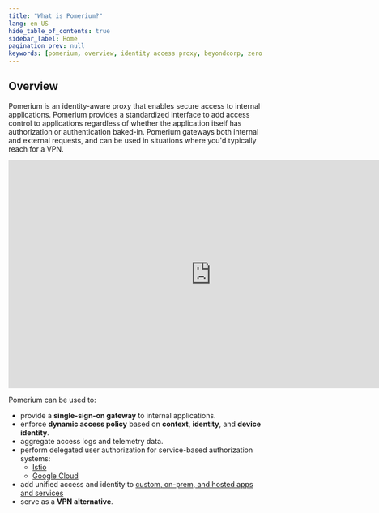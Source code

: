 ```yaml
---
title: "What is Pomerium?"
lang: en-US
hide_table_of_contents: true
sidebar_label: Home
pagination_prev: null
keywords: [pomerium, overview, identity access proxy, beyondcorp, zero trust, reverse proxy, ztn, zero trust networks]
---
```


## Overview

Pomerium is an identity-aware proxy that enables secure access to internal applications. Pomerium provides a standardized interface to add access control to applications regardless of whether the application itself has authorization or authentication baked-in. Pomerium gateways both internal and external requests, and can be used in situations where you'd typically reach for a VPN.

<center>
<iframe width="800" height="450" src="https://www.youtube.com/embed/WGwC9ULDnAY?rel=0" title="YouTube video player" frameBorder="0" allow="accelerometer; autoplay; clipboard-write; encrypted-media; gyroscope; picture-in-picture" allowFullScreen></iframe>
</center>

Pomerium can be used to:

- provide a **single-sign-on gateway** to internal applications.
- enforce **dynamic access policy** based on **context**, **identity**, and **device identity**.
- aggregate access logs and telemetry data.
- perform delegated user authorization for service-based authorization systems:
  - [Istio](/docs/guides/istio)
  - [Google Cloud](/docs/guides/cloud-run)
- add unified access and identity to [custom, on-prem, and hosted apps and services](https://www.pomerium.com/integrations/)
- serve as a **VPN alternative**.

